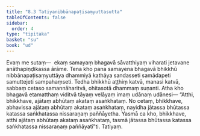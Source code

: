 ```yaml
---
title: "8.3 Tatiyanibbānapaṭisaṃyuttasutta"
tableOfContents: false
sidebar:
  order: 4
type: "tipitaka"
basket: "su"
book: "ud"
---
```



<DynamicBreadcrumb />

<Division number="73" book="ud" bookNo="18" page="178">

<Paragraph number="669" book="ud">
Evaṃ me sutaṃ—  ekaṃ samayaṃ bhagavā sāvatthiyaṃ viharati jetavane anāthapiṇḍikassa ārāme. Tena kho pana samayena bhagavā bhikkhū nibbānapaṭisaṃyuttāya dhammiyā kathāya sandasseti samādapeti samuttejeti sampahaṃseti. Tedha bhikkhū aṭṭhiṃ katvā, manasi katvā, sabbaṃ cetaso samannāharitvā, ohitasotā dhammaṃ suṇanti.
</Paragraph>

<Paragraph number="670" book="ud">
Atha kho bhagavā etamatthaṃ viditvā tāyaṃ velāyaṃ imaṃ udānaṃ udānesi—
</Paragraph>

<Paragraph number="671" book="ud">
“Atthi, bhikkhave, ajātaṃ abhūtaṃ akataṃ asaṅkhataṃ. No cetaṃ, bhikkhave, abhavissa ajātaṃ abhūtaṃ akataṃ asaṅkhataṃ, nayidha jātassa bhūtassa katassa saṅkhatassa nissaraṇaṃ paññāyetha. Yasmā ca kho, bhikkhave, atthi ajātaṃ abhūtaṃ akataṃ asaṅkhataṃ, tasmā jātassa bhūtassa katassa saṅkhatassa nissaraṇaṃ paññāyatī”ti.

</Paragraph>
</Division>

<Paragraph number="672" type="center" book="ud">
Tatiyaṃ.
</Paragraph>